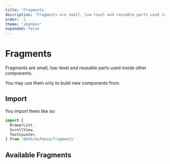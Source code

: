 ```yaml
---
title: 'Fragments'
description: 'Fragments are small, low-level and reusable parts used inside other components.'
order: -1
theme: 'sbanken'
expanded: false
---
```



# Fragments

Fragments are small, low-level and reusable parts used inside other components.

You may use them only to build new components from.

## Import

You import them like so:

```jsx
import {
  DrawerList,
  ScrollView,
  TextCounter,
} from '@dnb/eufemia/fragments'
```

## Available Fragments

<ListFragments />
